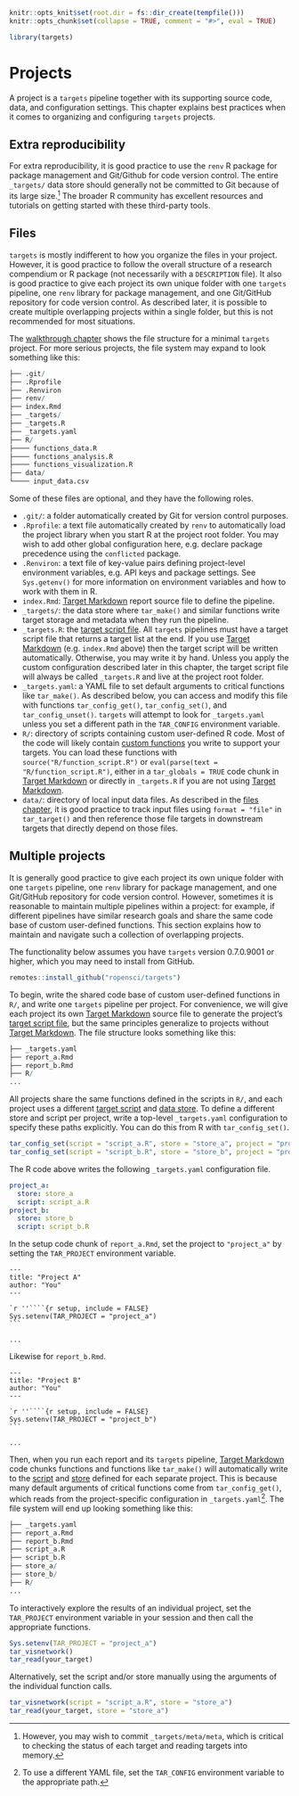 ```r
knitr::opts_knit$set(root.dir = fs::dir_create(tempfile()))
knitr::opts_chunk$set(collapse = TRUE, comment = "#>", eval = TRUE)
```

```r
library(targets)
```

# Projects {#projects}

A project is a `targets` pipeline together with its supporting source code, data, and configuration settings. This chapter explains best practices when it comes to organizing and configuring `targets` projects.

## Extra reproducibility

For extra reproducibility, it is good practice to use the `renv` R package for package management and Git/Github for code version control. The entire `_targets/` data store should generally not be committed to Git because of its large size.^[However, you may wish to commit `_targets/meta/meta`, which is critical to checking the status of each target and reading targets into memory.] The broader R community has excellent resources and tutorials on getting started with these third-party tools.

## Files

`targets` is mostly indifferent to how you organize the files in your project. However, it is good practice to follow the overall structure of a research compendium or R package (not necessarily with a `DESCRIPTION` file). It also is good practice to give each project its own unique folder with one `targets` pipeline, one `renv` library for package management, and one Git/GitHub repository for code version control. As described later, it is possible to create multiple overlapping projects within a single folder, but this is not recommended for most situations.

The [walkthrough chapter](#walkthrough) shows the file structure for a minimal `targets` project. For more serious projects, the file system may expand to look something like this:

```r
├── .git/
├── .Rprofile
├── .Renviron
├── renv/
├── index.Rmd
├── _targets/
├── _targets.R
├── _targets.yaml
├── R/
├──── functions_data.R
├──── functions_analysis.R
├──── functions_visualization.R
├── data/
└──── input_data.csv
```

Some of these files are optional, and they have the following roles.

* `.git/`: a folder automatically created by Git for version control purposes.
* `.Rprofile`: a text file automatically created by `renv` to automatically load the project library when you start R at the project root folder. You may wish to add other global configuration here, e.g. declare package precedence using the `conflicted` package.
* `.Renviron`: a text file of key-value pairs defining project-level environment variables, e.g. API keys and package settings. See `Sys.getenv()` for more information on environment variables and how to work with them in R.  
* `index.Rmd`: [Target Markdown](#markdown) report source file to define the pipeline. 
* `_targets/`: the data store where `tar_make()` and similar functions write target storage and metadata when they run the pipeline.
* `_targets.R`: the [target script file](https://docs.ropensci.org/targets/reference/tar_script.html). All `targets` pipelines must have a target script file that returns a target list at the end. If you use [Target Markdown](#markdown) (e.g. `index.Rmd` above) then the target script will be written automatically. Otherwise, you may write it by hand. Unless you apply the custom configuration described later in this chapter, the target script file will always be called `_targets.R` and live at the project root folder.
* `_targets.yaml`: a YAML file to set default arguments to critical functions like `tar_make()`. As described below, you can access and modify this file with functions `tar_config_get()`, `tar_config_set()`, and `tar_config_unset()`. `targets` will attempt to look for `_targets.yaml` unless you set a different path  in the `TAR_CONFIG` environment variable.
* `R/`: directory of scripts containing custom user-defined R code. Most of the code will likely contain [custom functions](#functions) you write to support your targets. You can load these functions with `source("R/function_script.R")` or `eval(parse(text = "R/function_script.R")`, either in a `tar_globals = TRUE` code chunk in [Target Markdown](#markdown) or directly in `_targets.R` if you are not using [Target Markdown](#markdown).
* `data/`: directory of local input data files. As described in the [files chapter](#files), it is good practice to track input files using `format = "file"` in `tar_target()` and then reference those file targets in downstream targets that directly depend on those files.

## Multiple projects

It is generally good practice to give each project its own unique folder with one `targets` pipeline, one `renv` library for package management, and one Git/GitHub repository for code version control. However, sometimes it is reasonable to maintain multiple pipelines within a project: for example, if different pipelines have similar research goals and share the same code base of custom user-defined functions. This section explains how to maintain and navigate such a collection of overlapping projects. 

The functionality below assumes you have `targets` version 0.7.0.9001 or higher, which you may need to install from GitHub.

```r
remotes::install_github("ropensci/targets")
```

To begin, write the shared code base of custom user-defined functions in `R/`, and write one `targets` pipeline per project. For convenience, we will give each project its own [Target Markdown](#markdown) source file to generate the project's [target script file](https://docs.ropensci.org/targets/reference/tar_script.html), but the same principles generalize to projects without [Target Markdown](#markdown). The file structure looks something like this:

```r
├── _targets.yaml
├── report_a.Rmd
├── report_b.Rmd
├── R/
...
```

All projects share the same functions defined in the scripts in `R/`, and each project uses a different [target script](https://docs.ropensci.org/targets/reference/tar_script.html) and [data store](#files). To define a different store and script per project, write a top-level `_targets.yaml` configuration to specify these paths explicitly. You can do this from R with `tar_config_set()`.

```r
tar_config_set(script = "script_a.R", store = "store_a", project = "project_a")
tar_config_set(script = "script_b.R", store = "store_b", project = "project_b")
```

The R code above writes the following `_targets.yaml` configuration file.

```yaml
project_a:
  store: store_a
  script: script_a.R
project_b:
  store: store_b
  script: script_b.R
```

In the setup code chunk of `report_a.Rmd`, set the project to `"project_a"` by setting the `TAR_PROJECT` environment variable.

````
---
title: "Project A"
author: "You"
---

`r ''````{r setup, include = FALSE}
Sys.setenv(TAR_PROJECT = "project_a")
```

...
````

Likewise for `report_b.Rmd`. 

````
---
title: "Project B"
author: "You"
---

`r ''````{r setup, include = FALSE}
Sys.setenv(TAR_PROJECT = "project_b")
```

...
````

Then, when you run each report and its `targets` pipeline, [Target Markdown](#markdown) code chunks functions and functions like `tar_make()` will automatically write to the [script](https://docs.ropensci.org/targets/reference/tar_script.html) and [store](#files) defined for each separate project. This is because many default arguments of critical functions come from `tar_config_get()`, which reads from the project-specific configuration in `_targets.yaml`^[To use a different YAML file, set the `TAR_CONFIG` environment variable to the appropriate path.]. The file system will end up looking something like this:

```r
├── _targets.yaml
├── report_a.Rmd
├── report_b.Rmd
├── script_a.R
├── script_b.R
├── store_a/
├── store_b/
├── R/
...
```

To interactively explore the results of an individual project, set the `TAR_PROJECT` environment variable in your session and then call the appropriate functions.

```r
Sys.setenv(TAR_PROJECT = "project_a")
tar_visnetwork()
tar_read(your_target)
```

Alternatively, set the script and/or store manually using the arguments of the individual function calls.

```r
tar_visnetwork(script = "script_a.R", store = "store_a")
tar_read(your_target, store = "store_a")
```
